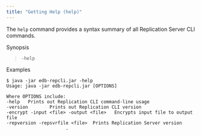 ```yaml
---
title: "Getting Help (help)"
---
```


<div id="get_help" class="registered_link"></div>

The `help` command provides a syntax summary of all Replication Server CLI commands.

Synopsis

> `-help`

Examples

```text
$ java -jar edb-repcli.jar -help
Usage: java -jar edb-repcli.jar [OPTIONS]

Where OPTIONS include:
-help   Prints out Replication CLI command-line usage
-version        Prints out Replication CLI version
-encrypt -input <file> -output <file>   Encrypts input file to output file
-repversion -repsvrfile <file>  Prints Replication Server version
                      .
```
